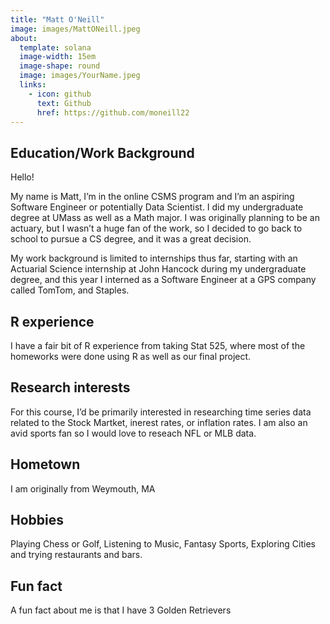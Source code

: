 ```yaml
---
title: "Matt O'Neill"
image: images/MattONeill.jpeg
about:
  template: solana
  image-width: 15em
  image-shape: round
  image: images/YourName.jpeg
  links:
    - icon: github
      text: Github
      href: https://github.com/moneill22
---
```


## Education/Work Background

Hello!

My name is Matt, I'm in the online CSMS program and I'm an aspiring Software Engineer or potentially Data Scientist. I did my undergraduate degree at UMass as well as a Math major. I was originally planning to be an actuary, but I wasn't a huge fan of the work, so I decided to go back to school to pursue a CS degree, and it was a great decision.

My work background is limited to internships thus far, starting with an Actuarial Science internship at John Hancock during my undergraduate degree, and this year I interned as a Software Engineer at a GPS company called TomTom, and Staples.

## R experience

I have a fair bit of R experience from taking Stat 525, where most of the homeworks were done using R as well as our final project.


## Research interests

For this course, I'd be primarily interested in researching time series data related to the Stock Martket,  inerest rates, or inflation rates. I am also an avid sports fan so I would love to reseach NFL or MLB data.

## Hometown

I am originally from Weymouth, MA

## Hobbies
Playing Chess or Golf, Listening to Music, Fantasy Sports, Exploring Cities and trying restaurants and bars.

## Fun fact

A fun fact about me is that I have 3 Golden Retrievers



